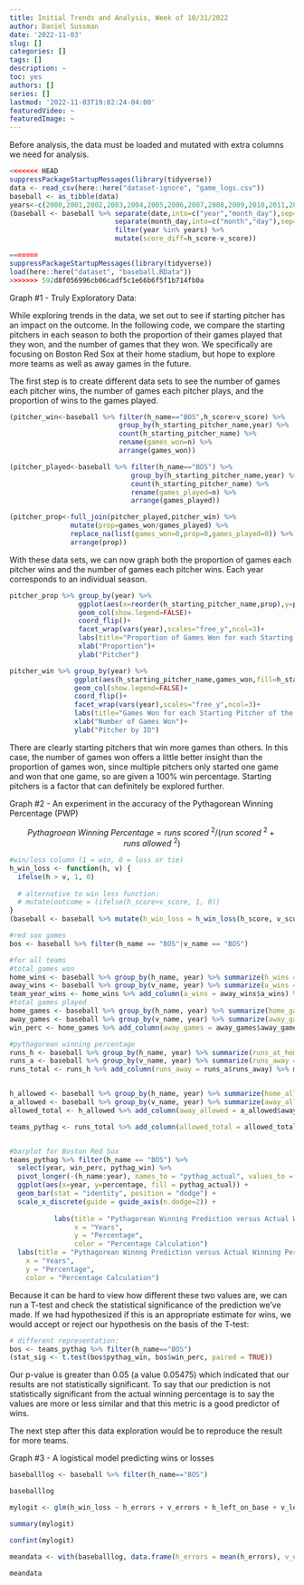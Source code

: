 ```yaml
---
title: Initial Trends and Analysis, Week of 10/31/2022
author: Daniel Sussman
date: '2022-11-03'
slug: []
categories: []
tags: []
description: ~
toc: yes
authors: []
series: []
lastmod: '2022-11-03T19:02:24-04:00'
featuredVideo: ~
featuredImage: ~
---
```


Before analysis, the data must be loaded and mutated with extra columns we need for analysis.

```r
<<<<<<< HEAD
suppressPackageStartupMessages(library(tidyverse)) 
data <- read_csv(here::here("dataset-ignore", "game_logs.csv"))
baseball <- as_tibble(data)
years<-c(2000,2001,2002,2003,2004,2005,2006,2007,2008,2009,2010,2011,2012,2013,2014,2015,2016)
(baseball <- baseball %>% separate(date,into=c("year","month_day"),sep=4) %>% 
                          separate(month_day,into=c("month","day"),sep=2) %>% 
                          filter(year %in% years) %>% 
                          mutate(score_diff=h_score-v_score))

=======
suppressPackageStartupMessages(library(tidyverse))
load(here::here("dataset", "baseball.RData"))
>>>>>>> 592d8f056996cb06cadf5c1e66b6f5f1b714fb0a
```

Graph #1 - Truly Exploratory Data: 

While exploring trends in the data, we set out to see if starting pitcher has an impact on the outcome. In the following code, we compare the starting pitchers in each season to both the proportion of their games played that they won, and the number of games that they won. We specifically are focusing on Boston Red Sox at their home stadium, but hope to explore more teams as well as away games in the future.

The first step is to create different data sets to see the number of games each pitcher wins, the number of games each pitcher plays, and the proportion of wins to the games played.

```r
(pitcher_win<-baseball %>% filter(h_name=="BOS",h_score>v_score) %>% 
                           group_by(h_starting_pitcher_name,year) %>% 
                           count(h_starting_pitcher_name) %>% 
                           rename(games_won=n) %>% 
                           arrange(games_won))

(pitcher_played<-baseball %>% filter(h_name=="BOS") %>% 
                              group_by(h_starting_pitcher_name,year) %>% 
                              count(h_starting_pitcher_name) %>% 
                              rename(games_played=n) %>% 
                              arrange(games_played))

(pitcher_prop<-full_join(pitcher_played,pitcher_win) %>% 
               mutate(prop=games_won/games_played) %>% 
               replace_na(list(games_won=0,prop=0,games_played=0)) %>% 
               arrange(prop))
```
 
With these data sets, we can now graph both the proportion of games each pitcher wins and the number of games each pitcher wins. Each year corresponds to an individual season.

```r

pitcher_prop %>% group_by(year) %>%
                 ggplot(aes(x=reorder(h_starting_pitcher_name,prop),y=prop,fill=h_starting_pitcher_name))+
                 geom_col(show.legend=FALSE)+
                 coord_flip()+
                 facet_wrap(vars(year),scales="free_y",ncol=3)+
                 labs(title="Proportion of Games Won for each Starting Pitcher of the Boston Red Sox")+
                 xlab("Proportion")+
                 ylab("Pitcher")

pitcher_win %>% group_by(year) %>%
                ggplot(aes(h_starting_pitcher_name,games_won,fill=h_starting_pitcher_name))+
                geom_col(show.legend=FALSE)+
                coord_flip()+
                facet_wrap(vars(year),scales="free_y",ncol=3)+
                labs(title="Games Won for each Starting Pitcher of the Boston Red Sox")+
                xlab("Number of Games Won")+
                ylab("Pitcher by ID")
```

There are clearly starting pitchers that win more games than others. In this case, the number of games won offers a little better insight than the proportion of games won, since multiple pitchers only started one game and won that one game, so are given a 100% win percentage. Starting pitchers is a factor that can definitely be explored further.

Graph #2 - An experiment in the accuracy of the Pythagorean Winning Percentage (PWP)

$$Pythagroean\ Winning\ Percentage = runs\ scored\ ^{2} / (run\ scored\ ^{2} + runs\ allowed\  ^{2})$$
 
```r
#win/loss column (1 = win, 0 = loss or tie)
h_win_loss <- function(h, v) {
  ifelse(h > v, 1, 0)
  
  # alternative to win loss function:
  # mutate(outcome = (ifelse(h_score>v_score, 1, 0))
}
(baseball <- baseball %>% mutate(h_win_loss = h_win_loss(h_score, v_score)))

#red sox games
bos <- baseball %>% filter(h_name == "BOS"|v_name == "BOS")

#for all teams
#total games won
home_wins <- baseball %>% group_by(h_name, year) %>% summarize(h_wins = sum(h_win_loss == 1))
away_wins <- baseball %>% group_by(v_name, year) %>% summarize(a_wins = sum(h_win_loss == 0))
team_year_wins <- home_wins %>% add_column(a_wins = away_wins$a_wins) %>% mutate(games_won = h_wins + a_wins)
#total games played
home_games <- baseball %>% group_by(h_name, year) %>% summarize(home_games = n())
away_games <- baseball %>% group_by(v_name, year) %>% summarize(away_games = n())
win_perc <- home_games %>% add_column(away_games = away_games$away_games) %>% mutate(games_played = home_games + away_games) %>% add_column(games_won = team_year_wins$games_won) %>% mutate(win_perc = games_won/games_played)

#pythagorean winning percentage
runs_h <- baseball %>% group_by(h_name, year) %>% summarize(runs_at_home = sum(h_score))
runs_a <- baseball %>% group_by(v_name, year) %>% summarize(runs_away = sum(v_score))
runs_total <- runs_h %>% add_column(runs_away = runs_a$runs_away) %>% mutate(runs_total = runs_away +runs_at_home)


h_allowed <- baseball %>% group_by(h_name, year) %>% summarize(home_allowed = sum(v_score))
a_allowed <- baseball %>% group_by(v_name, year) %>% summarize(away_allowed = sum(h_score))
allowed_total <- h_allowed %>% add_column(away_allowed = a_allowed$away_allowed) %>% mutate(allowed_total = home_allowed + away_allowed)

teams_pythag <- runs_total %>% add_column(allowed_total = allowed_total$allowed_total) %>% mutate(pythag_win = ((runs_total)^2)/(((runs_total)^2) + ((allowed_total)^2))) %>% add_column(win_perc = win_perc$win_perc)


#barplot for Boston Red Sox
teams_pythag %>% filter(h_name == "BOS") %>% 
  select(year, win_perc, pythag_win) %>% 
  pivot_longer(-(h_name:year), names_to = "pythag_actual", values_to = "percentage") %>%
  ggplot(aes(x=year, y=percentage, fill = pythag_actual)) + 
  geom_bar(stat = "identity", position = "dodge") + 
  scale_x_discrete(guide = guide_axis(n.dodge=2)) + 
          
           labs(title = "Pythagorean Winning Prediction versus Actual Winning Percentage", 
                x = "Years", 
                y = "Percentage", 
                color = "Percentage Calculation")
  labs(title = "Pythagorean Winnng Prediction versus Actual Winning Percentage", 
    x = "Years", 
    y = "Percentage", 
    color = "Percentage Calculation")

```
Because it can be hard to view how different these two values are, we can run a T-test and check the statistical significance of the prediction we've made. If we had hypothesized if this is an appropriate estimate for wins, we would accept or reject our hypothesis on the basis of the T-test: 

``` r
# different representation:
bos <- teams_pythag %>% filter(h_name=="BOS")
(stat_sig <- t.test(bos$pythag_win, bos$win_perc, paired = TRUE))

```
Our p-value is greater than 0.05 (a value 0.05475) which indicated that our results are not statistically significant. To say that our prediction is not statistically significant from the actual winning percentage is to say the values are more or less similar and that this metric is a good predictor of wins. 

The next step after this data exploration would be to reproduce the result for more teams. 


Graph #3 - A logistical model predicting wins or losses

```r
baseballlog <- baseball %>% filter(h_name=="BOS")

baseballlog

mylogit <- glm(h_win_loss ~ h_errors + v_errors + h_left_on_base + v_left_on_base + h_homeruns + v_homeruns, data = baseballlog, family = "binomial")

summary(mylogit)

confint(mylogit)

meandata <- with(baseballlog, data.frame(h_errors = mean(h_errors), v_errors = mean(v_errors), h_left_on_base = mean(h_left_on_base), v_left_on_base = mean(v_left_on_base), h_homeruns = mean(h_homeruns), v_homeruns = mean(v_homeruns)))

meandata
```
